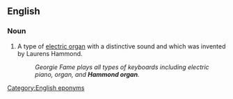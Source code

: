 ==English==
{{wikipedia}}
===Noun===
{{en-noun|sg=[[Hammond]] [[organ]]}}

# {{musical instruments}} A type of [[electronic organ|electric organ]] with a distinctive sound and which was invented by Laurens Hammond. 
#:''Georgie Fame plays all types of keyboards including electric piano, organ, and '''Hammond organ'''.''

[[Category:English eponyms]]